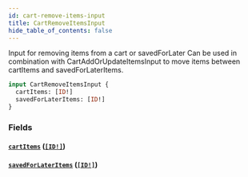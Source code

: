 ```yaml
---
id: cart-remove-items-input
title: CartRemoveItemsInput
hide_table_of_contents: false
---
```



Input for removing items from a cart or savedForLater
Can be used in combination with CartAddOrUpdateItemsInput to move items between cartItems and savedForLaterItems.

```graphql
input CartRemoveItemsInput {
  cartItems: [ID!]
  savedForLaterItems: [ID!]
}
```


### Fields

#### [`cartItems`](#) ([`[ID!]`](/demand/api/graphql-storefront/reference/scalars/id))




#### [`savedForLaterItems`](#) ([`[ID!]`](/demand/api/graphql-storefront/reference/scalars/id))






